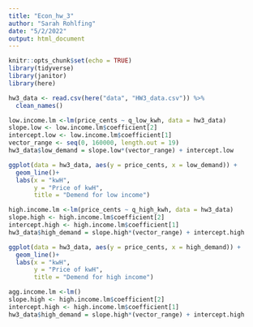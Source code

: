 ```yaml
---
title: "Econ_hw_3"
author: "Sarah Rohlfing"
date: "5/2/2022"
output: html_document
---
```


```r
knitr::opts_chunk$set(echo = TRUE)
library(tidyverse)
library(janitor)
library(here)

```


```r
hw3_data <- read.csv(here("data", "HW3_data.csv")) %>% 
  clean_names()
```

```r
low.income.lm <-lm(price_cents ~ q_low_kwh, data = hw3_data)
slope.low <- low.income.lm$coefficient[2]
intercept.low <- low.income.lm$coefficient[1]
vector_range <- seq(0, 160000, length.out = 19)
hw3_data$low_demand = slope.low*(vector_range) + intercept.low

ggplot(data = hw3_data, aes(y = price_cents, x = low_demand)) +
  geom_line()+
  labs(x = "kwH",
       y = "Price of kwH",
       title = "Demend for low income")

```
```r
high.income.lm <-lm(price_cents ~ q_high_kwh, data = hw3_data)
slope.high <- high.income.lm$coefficient[2]
intercept.high <- high.income.lm$coefficient[1]
hw3_data$high_demand = slope.high*(vector_range) + intercept.high

ggplot(data = hw3_data, aes(y = price_cents, x = high_demand)) +
  geom_line()+
  labs(x = "kwH",
       y = "Price of kwH",
       title = "Demend for high income")
```

```r
agg.income.lm <-lm()
slope.high <- high.income.lm$coefficient[2]
intercept.high <- high.income.lm$coefficient[1]
hw3_data$high_demand = slope.high*(vector_range) + intercept.high

```

